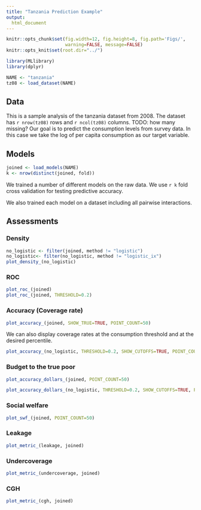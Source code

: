 ```yaml
---
title: "Tanzania Prediction Example"
output:
  html_document
---
```

```r
knitr::opts_chunk$set(fig.width=12, fig.height=8, fig.path='Figs/',
                      warning=FALSE, message=FALSE)
knitr::opts_knit$set(root.dir="../")
```

```r
library(MLlibrary)
library(dplyr)

NAME <- "tanzania"
tz08 <- load_dataset(NAME)
```

## Data

This is a sample analysis of the tanzania dataset from 2008.
The dataset has `r nrow(tz08)` rows and `r ncol(tz08)` columns.
TODO: how many missing?
Our goal is to predict the consumption levels from survey data.
In this case we take the log of per capita consumption as our target variable.

## Models

```r
joined <- load_models(NAME)
k <- nrow(distinct(joined, fold))
```

We trained a number of different models on the raw data.
We use `r k` fold cross validation for testing predictive accuracy.

We also trained each model on a dataset including all pairwise interactions.


## Assessments

### Density
```r
no_logistic <- filter(joined, method != "logistic")
no_logistic<- filter(no_logistic, method != "logistic_ix")
plot_density_(no_logistic)
```

### ROC

```r
plot_roc_(joined)
plot_roc_(joined, THRESHOLD=0.2)
```

### Accuracy (Coverage rate)
```r
plot_accuracy_(joined, SHOW_TRUE=TRUE, POINT_COUNT=50)
```

We can also display coverage rates at the consumption threshold and at the desired percentile.

```r
plot_accuracy_(no_logistic, THRESHOLD=0.2, SHOW_CUTOFFS=TRUE, POINT_COUNT=50)
```

### Budget to the true poor
```r
plot_accuracy_dollars_(joined, POINT_COUNT=50)
```

```r
plot_accuracy_dollars_(no_logistic, THRESHOLD=0.2, SHOW_CUTOFFS=TRUE, POINT_COUNT=50)
```

### Social welfare
```r
plot_swf_(joined, POINT_COUNT=50)
```

### Leakage
```r
plot_metric_(leakage, joined)
```

### Undercoverage
```r
plot_metric_(undercoverage, joined)
```

### CGH
```r
plot_metric_(cgh, joined)
```
